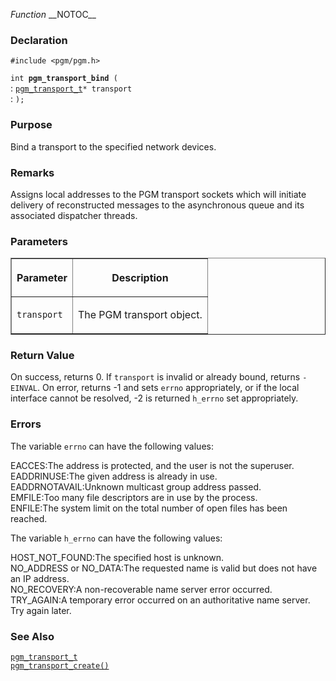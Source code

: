 ﻿''Function''
__NOTOC__
=== Declaration ===
<tt>#include <pgm/pgm.h></tt>

<tt>int '''pgm_transport_bind''' (</tt><br>
: <tt>[[OpenPGM C Reference/pgm_transport_t|pgm_transport_t]]*     transport</tt><br>
: <tt>);</tt>

=== Purpose ===
Bind a transport to the specified network devices.

=== Remarks ===
Assigns local addresses to the PGM transport sockets which will initiate delivery of reconstructed messages to the asynchronous queue and its associated dispatcher threads.

=== Parameters ===

<table border="1" cellpadding="5" cellspacing="0">
<tr>
<th>Parameter</th>
<th>Description</th>
</tr>
<tr>
<td><tt>transport</tt></td>
<td>The PGM transport object.</td>
</tr>
</table>


=== Return Value ===
On success, returns 0.  If <tt>transport</tt> is invalid or already bound, returns <tt>-EINVAL</tt>.  On error, returns -1 and sets <tt>errno</tt> appropriately, or if the local interface cannot be resolved, -2 is returned <tt>h_errno</tt> set appropriately.

=== Errors ===
The variable <tt>errno</tt> can have the following values:
;EACCES:The address is protected, and the user is not the superuser.
;EADDRINUSE:The given address is already in use.
;EADDRNOTAVAIL:Unknown multicast group address passed.
;EMFILE:Too many file descriptors are in use by the process.
;ENFILE:The system limit on the total number of open files has been reached.
The variable <tt>h_errno</tt> can have the following values:
;HOST_NOT_FOUND:The specified host is unknown.
;NO_ADDRESS or NO_DATA:The requested name is valid but does not have an IP address.
;NO_RECOVERY:A non-recoverable name server error occurred.
;TRY_AGAIN:A temporary error occurred on an authoritative name server.  Try again later.

=== See Also ===
<tt>[[OpenPGM C Reference/pgm_transport_t|pgm_transport_t]]</tt><br>
<tt>[[OpenPGM C Reference/pgm_transport_create()|pgm_transport_create()]]</tt>

